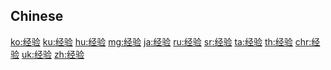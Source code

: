 {{also|經驗}}
==Chinese==
{{zh-see|經驗}}

[[ko:经验]]
[[ku:经验]]
[[hu:经验]]
[[mg:经验]]
[[ja:经验]]
[[ru:经验]]
[[sr:经验]]
[[ta:经验]]
[[th:经验]]
[[chr:经验]]
[[uk:经验]]
[[zh:经验]]